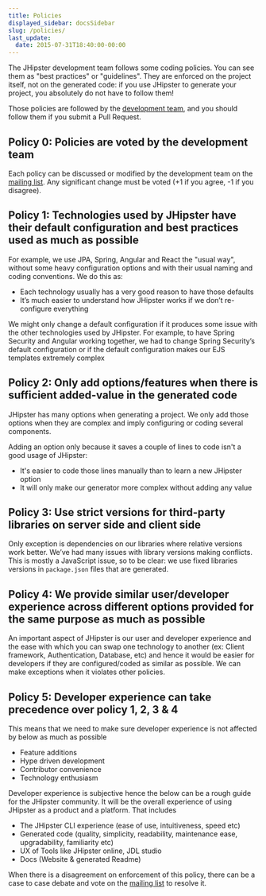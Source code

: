 ```yaml
---
title: Policies
displayed_sidebar: docsSidebar
slug: /policies/
last_update:
  date: 2015-07-31T18:40:00-00:00
---
```


The JHipster development team follows some coding policies. You can see them as "best practices" or "guidelines". They are enforced on the project itself, not on the generated code: if you use JHipster to generate your project, you absolutely do not have to follow them!

Those policies are followed by the [development team](/team), and you should follow them if you submit a Pull Request.


## Policy 0: Policies are voted by the development team

Each policy can be discussed or modified by the development team on the [mailing list](https://groups.google.com/forum/?hl=en#!forum/jhipster-dev). Any significant change must be voted (+1 if you agree, -1 if you disagree).


## Policy 1: Technologies used by JHipster have their default configuration and best practices used as much as possible

For example, we use JPA, Spring, Angular and React the "usual way", without some heavy configuration options and with their usual naming and coding conventions. We do this as:

- Each technology usually has a very good reason to have those defaults
- It’s much easier to understand how JHipster works if we don’t re-configure everything

We might only change a default configuration if it produces some issue with the other technologies used by JHipster. For example, to have Spring Security and Angular working together, we had to change Spring Security’s default configuration or if the default configuration makes our EJS templates extremely complex


## Policy 2: Only add options/features when there is sufficient added-value in the generated code

JHipster has many options when generating a project. We only add those options when they are complex and imply configuring or coding several components.

Adding an option only because it saves a couple of lines to code isn't a good usage of JHipster:

- It's easier to code those lines manually than to learn a new JHipster option
- It will only make our generator more complex without adding any value


## Policy 3: Use strict versions for third-party libraries on server side and client side

Only exception is dependencies on our libraries where relative versions work better. We’ve had many issues with library versions making conflicts. This is mostly a JavaScript issue, so to be clear: we use fixed libraries versions in `package.json` files that are generated.


## Policy 4: We provide similar user/developer experience across different options provided for the same purpose as much as possible

An important aspect of JHipster is our user and developer experience and the ease with which you can swap one technology to another (ex: Client framework, Authentication, Database, etc) and hence it would be easier for developers if they are configured/coded as similar as possible. We can make exceptions when it violates other policies.


## Policy 5: Developer experience can take precedence over policy 1, 2, 3 & 4

This means that we need to make sure developer experience is not affected by below as much as possible

- Feature additions
- Hype driven development
- Contributor convenience
- Technology enthusiasm

Developer experience is subjective hence the below can be a rough guide for the JHipster community. It will be the overall experience of using JHipster as a product and a platform. That includes

- The JHipster CLI experience (ease of use, intuitiveness, speed etc)
- Generated code (quality, simplicity, readability, maintenance ease, upgradability, familiarity etc)
- UX of Tools like JHipster online, JDL studio
- Docs (Website & generated Readme)

When there is a disagreement on enforcement of this policy, there can be a case to case debate and vote on the [mailing list](https://groups.google.com/forum/?hl=en#!forum/jhipster-dev) to resolve it.
